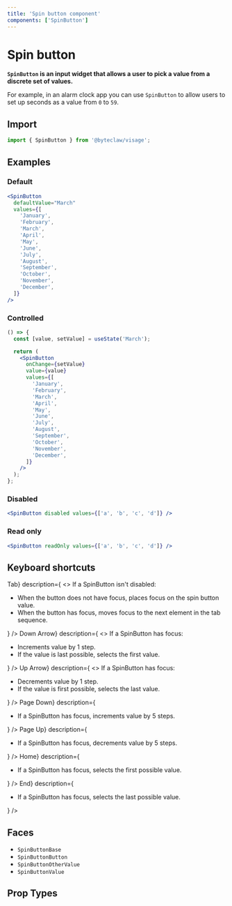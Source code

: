 ```yaml
---
title: 'Spin button component'
components: ['SpinButton']
---
```


# Spin button

**`SpinButton` is an input widget that allows a user to pick a value from a discrete set of values.**

For example, in an alarm clock app you can use `SpinButton` to allow users to set up seconds as a value from `0` to `59`.

## Import

```js transpile=false
import { SpinButton } from '@byteclaw/visage';
```

## Examples

### Default

```jsx live=true
<SpinButton
  defaultValue="March"
  values={[
    'January',
    'February',
    'March',
    'April',
    'May',
    'June',
    'July',
    'August',
    'September',
    'October',
    'November',
    'December',
  ]}
/>
```

### Controlled

```jsx live=true
() => {
  const [value, setValue] = useState('March');

  return (
    <SpinButton
      onChange={setValue}
      value={value}
      values={[
        'January',
        'February',
        'March',
        'April',
        'May',
        'June',
        'July',
        'August',
        'September',
        'October',
        'November',
        'December',
      ]}
    />
  );
};
```

### Disabled

```jsx live=true
<SpinButton disabled values={['a', 'b', 'c', 'd']} />
```

### Read only

```jsx live=true
<SpinButton readOnly values={['a', 'b', 'c', 'd']} />
```

## Keyboard shortcuts

<DescriptionList>
  <DescriptionListItem
    term={<KeyboardKey>Tab</KeyboardKey>}
    description={
      <>
        If a SpinButton isn&apos;t disabled:
        <ul>
          <li>
            When the button does not have focus, places focus on the spin button
            value.
          </li>
          <li>
            When the button has focus, moves focus to the next element in the
            tab sequence.
          </li>
        </ul>
      </>
    }
  />
  <DescriptionListItem
    term={<KeyboardKey>Down Arrow</KeyboardKey>}
    description={
      <>
        If a SpinButton has focus:
        <ul>
          <li>Increments value by 1 step.</li>
          <li>If the value is last possible, selects the first value.</li>
        </ul>
      </>
    }
  />
  <DescriptionListItem
    term={<KeyboardKey>Up Arrow</KeyboardKey>}
    description={
      <>
        If a SpinButton has focus:
        <ul>
          <li>Decrements value by 1 step.</li>
          <li>If the value is first possible, selects the last value.</li>
        </ul>
      </>
    }
  />
  <DescriptionListItem
    term={<KeyboardKey>Page Down</KeyboardKey>}
    description={
      <ul>
        <li>If a SpinButton has focus, increments value by 5 steps.</li>
      </ul>
    }
  />
  <DescriptionListItem
    term={<KeyboardKey>Page Up</KeyboardKey>}
    description={
      <ul>
        <li>If a SpinButton has focus, decrements value by 5 steps.</li>
      </ul>
    }
  />
  <DescriptionListItem
    term={<KeyboardKey>Home</KeyboardKey>}
    description={
      <ul>
        <li>If a SpinButton has focus, selects the first possible value.</li>
      </ul>
    }
  />
  <DescriptionListItem
    term={<KeyboardKey>End</KeyboardKey>}
    description={
      <ul>
        <li>If a SpinButton has focus, selects the last possible value.</li>
      </ul>
    }
  />
</DescriptionList>

## Faces

- `SpinButtonBase`
- `SpinButtonButton`
- `SpinButtonOtherValue`
- `SpinButtonValue`

## Prop Types

<PropTypes component="SpinButton" />
